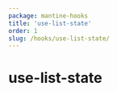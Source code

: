 ```yaml
---
package: mantine-hooks
title: 'use-list-state'
order: 1
slug: /hooks/use-list-state/
---
```



# use-list-state

<PageHeader
  source="mantine-hooks/src/hooks/use-list-state/use-list-state.ts"
  docs="hooks/use-list-state.mdx"
  package="@mantine/hooks"
/>
